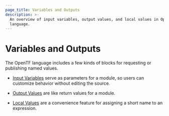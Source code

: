 ```yaml
---
page_title: Variables and Outputs
description: >-
  An overview of input variables, output values, and local values in OpenTF
  language.
---
```


# Variables and Outputs

The OpenTF language includes a few kinds of blocks for requesting or
publishing named values.

- [Input Variables](/opentf/language/values/variables) serve as parameters for
  a module, so users can customize behavior without editing the source.

- [Output Values](/opentf/language/values/outputs) are like return values for a module.

- [Local Values](/opentf/language/values/locals) are a convenience feature for
  assigning a short name to an expression.
